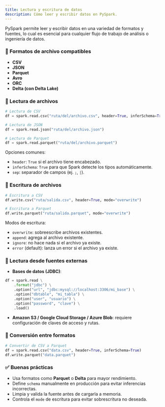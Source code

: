 ```yaml
---
title: Lectura y escritura de datos
description: Cómo leer y escribir datos en PySpark.
---
```


PySpark permite leer y escribir datos en una variedad de formatos y fuentes, lo cual es esencial para cualquier flujo de trabajo de análisis o ingeniería de datos.

### 📁 Formatos de archivo compatibles

* **CSV**
* **JSON**
* **Parquet**
* **Avro**
* **ORC**
* **Delta (con Delta Lake)**

### 🔽 Lectura de archivos

```python
# Lectura de CSV
df = spark.read.csv("ruta/del/archivo.csv", header=True, inferSchema=True)

# Lectura de JSON
df = spark.read.json("ruta/del/archivo.json")

# Lectura de Parquet
df = spark.read.parquet("ruta/del/archivo.parquet")
```

Opciones comunes:
* `header`: `True` si el archivo tiene encabezado.
* `inferSchema`: `True` para que Spark detecte los tipos automáticamente.
* `sep`: separador de campos (ej. `;`, `|`).

### 🔼 Escritura de archivos

```python
# Escritura a CSV
df.write.csv("ruta/salida.csv", header=True, mode="overwrite")

# Escritura a Parquet
df.write.parquet("ruta/salida.parquet", mode="overwrite")
```

Modos de escritura:
* `overwrite`: sobreescribe archivos existentes.
* `append`: agrega al archivo existente.
* `ignore`: no hace nada si el archivo ya existe.
* `error` (default): lanza un error si el archivo ya existe.

### 🧠 Lectura desde fuentes externas

* **Bases de datos (JDBC)**:

```python
df = spark.read \
    .format("jdbc") \
    .option("url", "jdbc:mysql://localhost:3306/mi_base") \
    .option("dbtable", "mi_tabla") \
    .option("user", "usuario") \
    .option("password", "clave") \
    .load()
```

* **Amazon S3 / Google Cloud Storage / Azure Blob**: requiere configuración de claves de acceso y rutas.

### 🔄 Conversión entre formatos

```python
# Convertir de CSV a Parquet
df = spark.read.csv("data.csv", header=True, inferSchema=True)
df.write.parquet("data.parquet")
```

### ✅ Buenas prácticas

* Usa formatos como **Parquet** o **Delta** para mayor rendimiento.
* Define `schema` manualmente en producción para evitar inferencias incorrectas.
* Limpia y valida la fuente antes de cargarla a memoria.
* Controla el `mode` de escritura para evitar sobrescritura no deseada.
